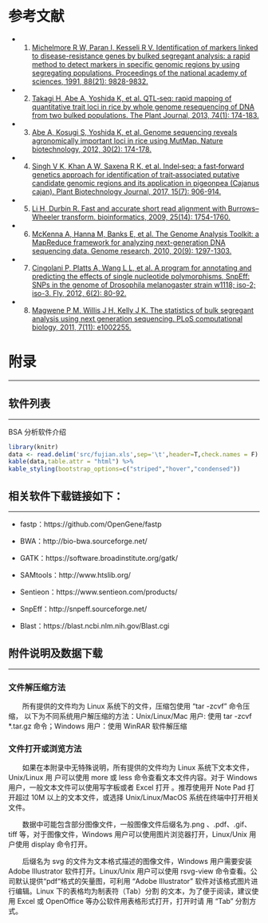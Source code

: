 # 参考文献

- 1. [Michelmore R W, Paran I, Kesseli R V. Identification of markers linked to disease-resistance genes by bulked segregant analysis: a rapid method to detect markers in specific genomic regions by using segregating populations. Proceedings of the national academy of sciences, 1991, 88(21): 9828-9832.](https://www.ncbi.nlm.nih.gov/pmc/articles/PMC52814/)
- 2. [Takagi H, Abe A, Yoshida K, et al. QTL‐seq: rapid mapping of quantitative trait loci in rice by whole genome resequencing of DNA from two bulked populations. The Plant Journal, 2013, 74(1): 174-183.](https://pubmed.ncbi.nlm.nih.gov/23289725/)
- 3. [Abe A, Kosugi S, Yoshida K, et al. Genome sequencing reveals agronomically important loci in rice using MutMap. Nature biotechnology, 2012, 30(2): 174-178.](https://www.nature.com/articles/nbt.2095)
- 4. [Singh V K, Khan A W, Saxena R K, et al. Indel‐seq: a fast‐forward genetics approach for identification of trait‐associated putative candidate genomic regions and its application in pigeonpea (Cajanus cajan). Plant Biotechnology Journal, 2017, 15(7): 906-914.](https://pubmed.ncbi.nlm.nih.gov/28027425/)
- 5. [Li H, Durbin R. Fast and accurate short read alignment with Burrows–Wheeler transform. bioinformatics, 2009, 25(14): 1754-1760.](https://www.ncbi.nlm.nih.gov/pmc/articles/PMC2705234/)
- 6. [McKenna A, Hanna M, Banks E, et al. The Genome Analysis Toolkit: a MapReduce framework for analyzing next-generation DNA sequencing data. Genome research, 2010, 20(9): 1297-1303.](https://genome.cshlp.org/content/20/9/1297.long)
- 7. [Cingolani P, Platts A, Wang L L, et al. A program for annotating and predicting the effects of single nucleotide polymorphisms, SnpEff: SNPs in the genome of Drosophila melanogaster strain w1118; iso-2; iso-3. Fly, 2012, 6(2): 80-92.](https://pubmed.ncbi.nlm.nih.gov/22728672/)

- 8. [Magwene P M, Willis J H, Kelly J K. The statistics of bulk segregant analysis using next generation sequencing. PLoS computational biology, 2011, 7(11): e1002255.](https://pubmed.ncbi.nlm.nih.gov/22072954/)

# 附录

***

## 软件列表

***


<p class='mark'> BSA 分析软件介绍</p>

```r
library(knitr)
data <- read.delim('src/fujian.xls',sep='\t',header=T,check.names = F)
kable(data,table.attr = "html") %>%
kable_styling(bootstrap_options=c("striped","hover","condensed"))
```

## 相关软件下载链接如下：

***

- fastp：https://github.com/OpenGene/fastp

- BWA：http://bio-bwa.sourceforge.net/

- GATK：https://software.broadinstitute.org/gatk/

- SAMtools：http://www.htslib.org/

- Sentieon：https://www.sentieon.com/products/

- SnpEff：http://snpeff.sourceforge.net/

- Blast：https://blast.ncbi.nlm.nih.gov/Blast.cgi

## 附件说明及数据下载

***

### 文件解压缩方法

&emsp;&emsp;所有提供的文件均为 Linux 系统下的文件，压缩包使用 “tar -zcvf” 命令压缩， 以下为不同系统用户解压缩的方法：Unix/Linux/Mac 用户:  使用 tar -zcvf *.tar.gz 命令；Windows 用户：使用 WinRAR 软件解压缩

### 文件打开或浏览方法

&emsp;&emsp;如果在本附录中无特殊说明，所有提供的文件均为 Linux 系统下文本文件，Unix/Linux 用 户可以使用 more 或 less 命令查看文本文件内容。对于 Windows 用户，一般文本文件可以使用写字板或者 Excel 打开 。推荐使用开 Note Pad 打开超过 10M  以上的文本文件，或选择 Unix/Linux/MacOS 系统在终端中打开相关文件。

&emsp;&emsp;数据中可能包含部分图像文件，一般图像文件后缀名为.png 、.pdf、.gif、tiff 等，对于图像文件，Windows 用户可以使用图片浏览器打开，Linux/Unix 用户使用 display 命令打开。

&emsp;&emsp;后缀名为 svg 的文件为文本格式描述的图像文件，Windows 用户需要安装 Adobe Illustrator 软件打开。Linux/Unix 用户可以使用 rsvg-view 命令查看。公司默认提供“pdf“格式的矢量图，可利用 "Adobe Illustrator" 软件对该格式图片进行编辑。Linux 下的表格均为制表符（Tab）分割 的文本，为了便于阅读，建议使用 Excel 或 OpenOffice 等办公软件用表格形式打开，打开时请 用 “Tab” 分割方式。

